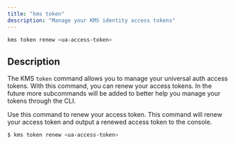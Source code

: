 ```yaml
---
title: "kms token"
description: "Manage your KMS identity access tokens"
---
```


```bash 
kms token renew <ua-access-token>
```

## Description
The KMS `token` command allows you to manage your universal auth access tokens. 
With this command, you can renew your access tokens. In the future more subcommands will be added to better help you manage your tokens through the CLI.

<Accordion title="token renew <access-token>" defaultOpen="true">
  Use this command to renew your access token. This command will renew your access token and output a renewed access token to the console.

  ```bash
  $ kms token renew <ua-access-token>
  ```

</Accordion>
